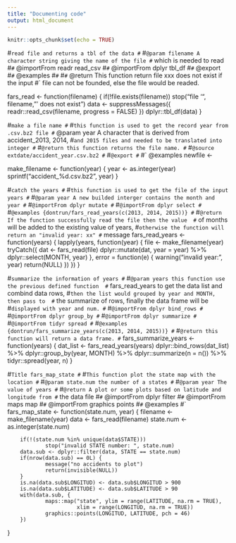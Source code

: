 ---
title: "Documenting code"
output: html_document
---

```{r setup, include=FALSE}
knitr::opts_chunk$set(echo = TRUE)
```

#` read file and returns a tbl of the data
#` 
#` @param filename A character string giving the name of the file
#`        which is needed to read
#` 
#` @importFrom readr read_csv
#` 
#` @importFrom dplyr tbl_df
#` 
#` @export
#`
#` @examples
#` 
#` \dontrun{files <- fars_read('filename_1.csv')}
#` 
#` @return This function return file xxx does not exist if the input
#`         file can not be founded, else the file would be readed.

fars_read <- function(filename) {
        if(!file.exists(filename))
                stop("file '", filename, "' does not exist")
        data <- suppressMessages({
                readr::read_csv(filename, progress = FALSE)
        })
        dplyr::tbl_df(data)
}

#` make a file name
#`
#` this function is used to get the record year from .csv.bz2 file
#` @param year A character that is derived from accident_2013, 2014,
#`        and 2015 files and needed to be translated into integer
#` 
#` @return this function returns the file name.
#`
#` @source extdate/accident_year.csv.bz2
#`
#` @export
#`
#` @examples newfile <- \dontrun{make_filename(2014)}

make_filename <- function(year) {
        year <- as.integer(year)
        sprintf("accident_%d.csv.bz2", year)
}

#` catch the years
#`
#` this function is used to get the file of the input years
#`
#` @param year A new builded interger contains the month and year
#`
#` @importFrom dplyr mutate
#`
#` @importFrom dplyr select
#`
#` @examples {dontrun/fars_read_years(c(2013, 2014, 2015))}
#`
#` @return If the function successfully read the file then the value 
#`         of months will be added to the existing value of years, 
#`         otherwise the function will return an "invalid year: xx"
#`         message
fars_read_years <- function(years) {
        lapply(years, function(year) {
                file <- make_filename(year)
                tryCatch({
                        dat <- fars_read(file)
                        dplyr::mutate(dat, year = year) %>% 
                                dplyr::select(MONTH, year)
                }, error = function(e) {
                        warning("invalid year: ", year)
                        return(NULL)
                })
        })
}

#` summarize the information of years
#`
#` @param years this function use the previous defined function 
#`        fars_read_years to get the data list and combind data rows, 
#`        then the list would grouped by year and MONTH, then pass to 
#`        the summarize of rows, finally the data frame will be 
#`        displayed with year and num.
#`
#` @importFrom dplyr bind_rows
#`
#` @importFrom dplyr group_by
#`
#` @importFrom dplyr summarize
#`
#` @importFrom tidyr spread
#`
#` @examples {dontrun/fars_summarize_years(c(2013, 2014, 2015))}
#`
#` @return this function will return a data frame.
#`
fars_summarize_years <- function(years) {
        dat_list <- fars_read_years(years)
        dplyr::bind_rows(dat_list) %>% 
                dplyr::group_by(year, MONTH) %>% 
                dplyr::summarize(n = n()) %>%
                tidyr::spread(year, n)
}

#` Title fars_map_state
#`
#` This function plot the state map with the location
#`
#` @param state.num the number of a states
#`
#` @param year The value of years
#`
#` @return A plot or some plots based on latitude and longitude from
#`         the data file
#`
#` @importFrom dplyr filter
#`
#` @importFrom maps map
#`
#` @importFrom graphics points
#`
#` @examples \dontrun{fars_map_state(1, 2013)}
#` 
fars_map_state <- function(state.num, year) {
        filename <- make_filename(year)
        data <- fars_read(filename)
        state.num <- as.integer(state.num)

        if(!(state.num %in% unique(data$STATE)))
                stop("invalid STATE number: ", state.num)
        data.sub <- dplyr::filter(data, STATE == state.num)
        if(nrow(data.sub) == 0L) {
                message("no accidents to plot")
                return(invisible(NULL))
        }
        is.na(data.sub$LONGITUD) <- data.sub$LONGITUD > 900
        is.na(data.sub$LATITUDE) <- data.sub$LATITUDE > 90
        with(data.sub, {
                maps::map("state", ylim = range(LATITUDE, na.rm = TRUE),
                          xlim = range(LONGITUD, na.rm = TRUE))
                graphics::points(LONGITUD, LATITUDE, pch = 46)
        })
}
